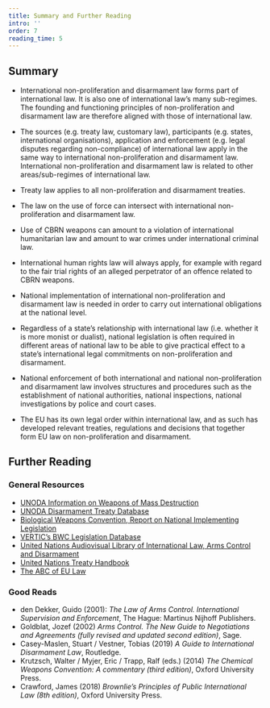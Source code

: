 ```yaml
---
title: Summary and Further Reading
intro: ''
order: 7
reading_time: 5
---
```


## Summary

- International non-proliferation and disarmament law forms part of international law. It is also one of international law’s many sub-regimes. The founding and functioning principles of non-proliferation and disarmament law are therefore aligned with those of international law.
- The sources (e.g. treaty law, customary law), participants (e.g. states, international organisations), application and enforcement (e.g. legal disputes regarding non-compliance) of international law apply in the same way to international non-proliferation and disarmament law. International non-proliferation and disarmament law is related to other areas/sub-regimes of international law.

- Treaty law applies to all non-proliferation and disarmament treaties.
- The law on the use of force can intersect with international non-proliferation and disarmament law.
- Use of CBRN weapons can amount to a violation of international humanitarian law and amount to war crimes under international criminal law.
- International human rights law will always apply, for example with regard to the fair trial rights of an alleged perpetrator of an offence related to CBRN weapons.
- National implementation of international non-proliferation and disarmament law is needed in order to carry out international obligations at the national level.

- Regardless of a state’s relationship with international law (i.e. whether it is more monist or dualist), national legislation is often required in different areas of national law to be able to give practical effect to a state’s international legal commitments on non-proliferation and disarmament.
- National enforcement of both international and national non-proliferation and disarmament law involves structures and procedures such as the establishment of national authorities, national inspections, national investigations by police and court cases.
- The EU has its own legal order within international law, and as such has developed relevant treaties, regulations and decisions that together form EU law on non-proliferation and disarmament.

## Further Reading

### General Resources

- [UNODA Information on Weapons of Mass Destruction](https://www.un.org/disarmament/wmd/)
- [UNODA Disarmament Treaty Database](https://treaties.unoda.org/)
- [Biological Weapons Convention, Report on National Implementing Legislation](https://www.vertic.org/media/assets/Publications/BWC%20NIM%20Report%20Text%20REV3%20WEB.pdf)
- [VERTIC’s BWC Legislation Database](https://www.vertic.org/programmes/nim/biological-weapons-and-materials/bwc-legislation-database/)
- [United Nations Audiovisual Library of International Law, Arms Control and Disarmament](https://legal.un.org/avl/ls/armscontrol.html)
- [United Nations Treaty Handbook](https://treaties.un.org/pages/Resource.aspx?path=Publication/TH/Page1_en.xml)
- [The ABC of EU Law](https://op.europa.eu/en/publication-detail/-/publication/5d4f8cde-de25-11e7-a506-01aa75ed71a1)

### Good Reads

- den Dekker, Guido (2001): _The Law of Arms Control. International Supervision and Enforcement_, The Hague: Martinus Nijhoff Publishers.
- Goldblat, Jozef (2002) _Arms Control. The New Guide to Negotiations and Agreements (fully revised and updated second edition)_, Sage.
- Casey-Maslen, Stuart / Vestner, Tobias (2019) _A Guide to International Disarmament Law_, Routledge.
- Krutzsch, Walter / Myjer, Eric / Trapp, Ralf (eds.) (2014) _The Chemical Weapons Convention: A commentary (third edition)_, Oxford University Press.
- Crawford, James (2018) _Brownlie’s Principles of Public International Law (8th edition)_, Oxford University Press.
